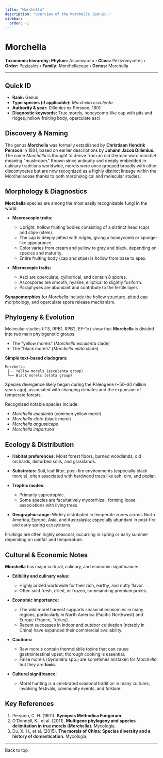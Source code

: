 ```yaml
---
title: "Morchella"
description: "Overview of the Morchella (Genus)."
sidebar:
  order: -1
---
```



# Morchella <Badge variant="note" text="Genus" />

**Taxonomic hierarchy:** **Phylum:** Ascomycota › **Class:** Pezizomycetes › **Order:** Pezizales › **Family:** Morchellaceae › **Genus:** Morchella

---

## Quick ID
* **Rank:** Genus  
* **Type species (if applicable):** _Morchella esculenta_  
* **Authority & year:** Dillenius ex Persoon, 1801  
* **Diagnostic keywords:** True morels, honeycomb-like cap with pits and ridges, hollow fruiting body, operculate asci  

## Discovery & Naming
The genus **Morchella** was formally established by **Christiaan Hendrik Persoon** in 1801, based on earlier descriptions by **Johann Jacob Dillenius**. The name _Morchella_ is thought to derive from an old German word *morchel* meaning "mushroom." Known since antiquity and deeply embedded in culinary traditions worldwide, morels were once grouped broadly with other discomycetes but are now recognized as a highly distinct lineage within the Morchellaceae thanks to both morphological and molecular studies.

## Morphology & Diagnostics
**Morchella** species are among the most easily recognizable fungi in the world:

- **Macroscopic traits:**
  - Upright, hollow fruiting bodies consisting of a distinct head (cap) and stipe (stem).
  - The cap is deeply pitted with ridges, giving a honeycomb or sponge-like appearance.
  - Color varies from cream and yellow to gray and black, depending on species and maturity.
  - Entire fruiting body (cap and stipe) is hollow from base to apex.

- **Microscopic traits:**
  - Asci are operculate, cylindrical, and contain 8 spores.
  - Ascospores are smooth, hyaline, elliptical to slightly fusiform.
  - Paraphyses are abundant and contribute to the fertile layer.

**Synapomorphies** for _Morchella_ include the hollow structure, pitted cap morphology, and operculate spore release mechanism.

## Phylogeny & Evolution
Molecular studies (ITS, RPB1, RPB2, EF-1α) show that **Morchella** is divided into two main phylogenetic groups:

- The "yellow morels" (_Morchella esculenta_ clade)
- The "black morels" (_Morchella elata_ clade)

**Simple text-based cladogram:**
```
Morchella
 ├── Yellow morels (esculenta group)
 └── Black morels (elata group)
```
Species divergence likely began during the Paleogene (~50–30 million years ago), associated with changing climates and the expansion of temperate forests.

Recognized notable species include:

- _Morchella esculenta_ (common yellow morel)
- _Morchella elata_ (black morel)
- _Morchella angusticeps_
- _Morchella importuna_

## Ecology & Distribution
- **Habitat preferences:** Moist forest floors, burned woodlands, old orchards, disturbed soils, and grasslands.
- **Substrates:** Soil, leaf litter, post-fire environments (especially black morels), often associated with hardwood trees like ash, elm, and poplar.
- **Trophic modes:** 
  - Primarily saprotrophic.
  - Some species are facultatively mycorrhizal, forming loose associations with living trees.

- **Geographic range:** Widely distributed in temperate zones across North America, Europe, Asia, and Australasia; especially abundant in post-fire and early spring ecosystems.

Fruitings are often highly seasonal, occurring in spring or early summer depending on rainfall and temperature.

## Cultural & Economic Notes
**Morchella** has major cultural, culinary, and economic significance:

- **Edibility and culinary value:**
  - Highly prized worldwide for their rich, earthy, and nutty flavor.
  - Often sold fresh, dried, or frozen, commanding premium prices.

- **Economic importance:**
  - The wild morel harvest supports seasonal economies in many regions, particularly in North America (Pacific Northwest) and Europe (France, Turkey).
  - Recent successes in indoor and outdoor cultivation (notably in China) have expanded their commercial availability.

- **Cautions:**
  - Raw morels contain thermolabile toxins that can cause gastrointestinal upset; thorough cooking is essential.
  - False morels (_Gyromitra_ spp.) are sometimes mistaken for _Morchella_, but they are **toxic**.

- **Cultural significance:**
  - Morel hunting is a celebrated seasonal tradition in many cultures, involving festivals, community events, and folklore.

## Key References
1. Persoon, C. H. (1801). **Synopsis Methodica Fungorum.**  
2. O'Donnell, K., et al. (2011). **Multigene phylogeny and species delimitation in true morels (Morchella).** Mycologia.  
3. Du, X. H., et al. (2015). **The morels of China: Species diversity and a history of domestication.** Mycologia.  

---

<LinkButton href="#top" variant="minimal" icon="arrow-up">
  Back to top
</LinkButton>
